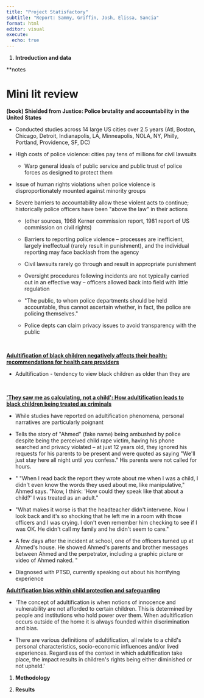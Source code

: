 ```yaml
---
title: "Project Statisfactory"
subtitle: "Report: Sammy, Griffin, Josh, Elissa, Sancia"
format: html
editor: visual
execute:
  echo: true
---
```


1.  **Introduction and data**

\*\*notes

# **Mini lit review**

**(book) Shielded from Justice: Police brutality and accountability in the United States**

-   Conducted studies across 14 large US cities over 2.5 years (Atl, Boston, Chicago, Detroit, Indianapolis, LA, Minneapolis, NOLA, NY, Philly, Portland, Providence, SF, DC)

-   High costs of police violence: cities pay tens of millions for civil lawsuits

    -   Warp general ideals of public service and public trust of police forces as designed to protect them 

-   Issue of human rights violations when police violence is disproportionately mounted against minority groups 

-   Severe barriers to accountability allow these violent acts to continue; historically police officers have been \"above the law\" in their actions 

    -   (other sources, 1968 Kerner commission report, 1981 report of US commission on civil rights)

    -   Barriers to reporting police violence -- processes are inefficient, largely ineffectual (rarely result in punishment), and the individual reporting may face backlash from the agency 

    -   Civil lawsuits rarely go through and result in appropriate punishment

    -   Oversight procedures following incidents are not typically carried out in an effective way -- officers allowed back into field with little regulation 

    -   \"The public, to whom police departments should be held accountable, thus cannot ascertain whether, in fact, the police are policing themselves.\"

    -   Police depts can claim privacy issues to avoid transparency with the public 

\

[**Adultification of black children negatively affects their health: recommendations for health care providers**](https://pubmed.ncbi.nlm.nih.gov/35575413/)

-   Adultification - tendency to view black children as older than they are

\

[**\'They saw me as calculating, not a child\': How adultification leads to black children being treated as criminals**](https://www.theguardian.com/society/2022/jul/05/they-saw-me-as-calculating-not-a-child-how-adultification-leads-to-black-children-being-treated-as-criminals)

-   While studies have reported on adultification phenomena, personal narratives are particularly poignant

-   Tells the story of \"Ahmed\" (fake name) being ambushed by police despite being the perceived child rape victim, having his phone searched and privacy violated -- at just 12 years old, they ignored his requests for his parents to be present and were quoted as saying \"We\'ll just stay here all night until you confess.\" His parents were not called for hours.

-   \" \"When I read back the report they wrote about me when I was a child, I didn\'t even know the words they used about me, like manipulative,\" Ahmed says. \"Now, I think: \'How could they speak like that about a child?\' I was treated as an adult.\"

-   \"What makes it worse is that the headteacher didn\'t intervene. Now I look back and it\'s so shocking that he left me in a room with those officers and I was crying. I don\'t even remember him checking to see if I was OK. He didn\'t call my family and he didn\'t seem to care.\"

-   A few days after the incident at school, one of the officers turned up at Ahmed\'s house. He showed Ahmed\'s parents and brother messages between Ahmed and the perpetrator, including a graphic picture or video of Ahmed naked. \"

-   Diagnosed with PTSD, currently speaking out about his horrifying experience 

[**Adultification bias within child protection and safeguarding**](https://www.justiceinspectorates.gov.uk/hmiprobation/wp-content/uploads/sites/5/2022/06/Academic-Insights-Adultification-bias-within-child-protection-and-safeguarding.pdf)

-   \'The concept of adultification is when notions of innocence and vulnerability are not afforded to certain children. This is determined by people and institutions who hold power over them. When adultification occurs outside of the home it is always founded within discrimination and bias.

-   There are various definitions of adultification, all relate to a child\'s personal characteristics, socio-economic influences and/or lived experiences. Regardless of the context in which adultification take place, the impact results in children\'s rights being either diminished or not upheld.\'

1.  **Methodology**

2.  **Results**
